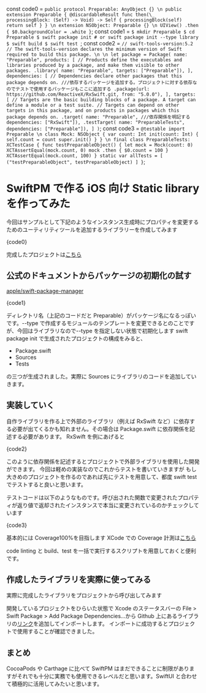 const code0 = `
public protocol Preparable: AnyObject {}
\n
public extension Preparable {
  @discardableResult func then(\_ processingBlock: (Self) -> Void) -> Self {
    processingBlock(self)
    return self
  }
}
\n
extension NSObject: Preparable {}
\n
UIView()
  .then {
    $0.backgroundColor = .white
  }
`;
const code1 = `$ mkdir Preparable
$ cd Preparable
$ swift package init # or swift package init --type library
$ swift build
$ swift test
`;
const code2 = `
// swift-tools-version:5.2
// The swift-tools-version declares the minimum version of Swift required to build this package.
\n
\n
let package = Package(
    name: "Preparable",
    products: [
        // Products define the executables and libraries produced by a package, and make them visible to other packages.
        .library(
            name: "Preparable",
            targets: ["Preparable"]),
    ],
    dependencies: [
        // Dependencies declare other packages that this package depends on.
        ///依存するパッケージを追加する。プロジェクトに対する依存なのでテストで使用するパッケージもここに追加する
        .package(url: https://github.com/ReactiveX/RxSwift.git, from: "5.0.0"),
    ],
    targets: [
        // Targets are the basic building blocks of a package. A target can define a module or a test suite.
        // Targets can depend on other targets in this package, and on products in packages which this package depends on.
        .target(
            name: "Preparable",
            ///依存関係を明記する
            dependencies: ["RxSwift"]),
        .testTarget(
            name: "PreparableTests",
            dependencies: ["Preparable"]),
    ]
)
`;
const code3 = `
@testable import Preparable
\n
class Mock: NSObject {
    var count: Int
    init(count: Int) {
        self.count = count
        super.init()
    }
}
\n
final class PreparableTests: XCTestCase {
    func testPreparableObject() {
        let mock = Mock(count: 0)
        XCTAssertEqual(mock.count, 0)
        mock
            .then {
                $0.count = 100
            }
        XCTAssertEqual(mock.count, 100)
    }
    static var allTests = [
        ("testPreparableObject", testPreparableObject)
    ]
}
`;

# SwiftPM で作る iOS 向け Static library を作ってみた

今回はサンプルとして下記のようなインスタンス生成時にプロパティを変更するためのユーティリティツールを追加するライブラリーを作成してみます

<SyntaxHighlighter language="swift" style={xcode}>
  {code0}
</SyntaxHighlighter>

完成したプロジェクトは[こちら](https://github.com/g4zeru/Preparable)

## 公式のドキュメントからパッケージの初期化の試す

[apple/swift-package-manager](https://github.com/apple/swift-package-manager/blob/master/Documentation/Usage.md#creating-a-package)

<SyntaxHighlighter language="shell" style={atom}>
  {code1}
</SyntaxHighlighter>

ディレクトリ名（上記のコードだと Preparable）がパッケージ名になるっぽいです。--type
で作成するモジュールのテンプレートを変更できるとのことですが、今回はライブラリなので--type
を指定しない状態で初期化します swift package init で生成されたプロジェクトの構成をみると、

- Package.swift
- Sources
- Tests

の三つが生成されました。実際に Sources にライブラリのコードを追加していきます。

## 実装していく

自作ライブラリを作る上で外部のライブラリ（例えば RxSwift など）に依存する必要が出てくるかも知れません。その場合は Package.swift に依存関係を記述する必要があります。
RxSwift を例にあげると

<SyntaxHighlighter language="swift" style={xcode}>
  {code2}
</SyntaxHighlighter>

このように依存関係を記述するとプロジェクトで外部ライブラリを使用した開発ができます。
今回は軽めの実装なのでこれからテストを書いていきますが
もし大きめのプロジェクトを作るのであれば先にテストを用意して、都度 swift test でテストすると良いと思います。

テストコードは以下のようなものです。呼び出された関数で変更されたプロパティが返り値で返却されたインスタンスで本当に変更されているのかチェックしています

<SyntaxHighlighter language="swift" style={xcode}>
  {code3}
</SyntaxHighlighter>

基本的には Coverage100%を目指します
XCode での Coverage 計測は[こちら](https://developer.apple.com/library/archive/documentation/DeveloperTools/Conceptual/testing_with_xcode/chapters/07-code_coverage.html)

code linting と build、test を一括で実行するスクリプトを用意しておくと便利です。

## 作成したライブラリを実際に使ってみる

実際に完成したライブラリをプロジェクトから呼び出してみます

開発しているプロジェクトをひらいた状態で Xcode のステータスバーの File > Swift Package > Add Package Dependencies...から Github 上にあるライブラリの[リンク](https://github.com/g4zeru/Preparable.git)を追加してインポートします。
インポートに成功するとプロジェクトで使用することが確認できました。

## まとめ

CocoaPods や Carthage に比べて SwiftPM はまだできることに制限がありますがそれでも十分に実務でも使用できるレベルだと思います。SwiftUI と合わせて積極的に活用してみたいと思います。

